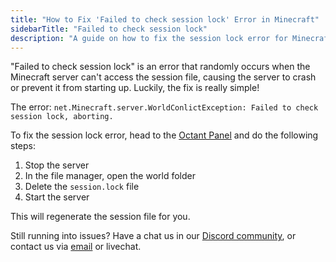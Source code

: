 ```yaml
---
title: "How to Fix 'Failed to check session lock' Error in Minecraft"
sidebarTitle: "Failed to check session lock"
description: "A guide on how to fix the session lock error for Minecraft servers"
---
```


"Failed to check session lock" is an error that randomly occurs when the Minecraft server can't access the session file, causing the server to crash or prevent it from starting up. Luckily, the fix is really simple!

<Warning>The error: `net.Minecraft.server.WorldConlictException: Failed to check session lock, aborting.`</Warning>

To fix the session lock error, head to the [Octant Panel](https://my.octant.sh) and do the following steps:

1. Stop the server
2. In the file manager, open the world folder
3. Delete the `session.lock` file 
4. Start the server

This will regenerate the session file for you. 

Still running into issues? Have a chat us in our [Discord community](https://octant.sh/compute), or contact us via [email](mailto:support@octant.sh) or livechat.